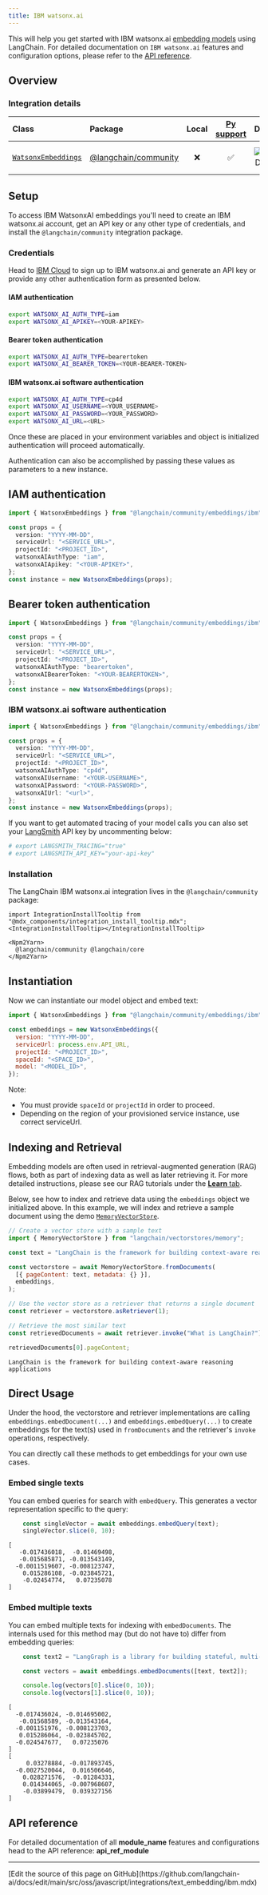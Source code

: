 ```yaml
---
title: IBM watsonx.ai
---
```


This will help you get started with IBM watsonx.ai [embedding models](/oss/javascript/integrations/text_embedding) using LangChain. For detailed documentation on `IBM watsonx.ai` features and configuration options, please refer to the [API reference](https://api.js.langchain.com/modules/_langchain_community.embeddings_ibm.html).

## Overview

### Integration details

| Class | Package | Local | [Py support](https://python.langchain.com/docs/integrations/text_embedding/ibm_watsonx/) | Downloads | Version |
| :--- | :--- | :---: | :---: |  :---: | :---: |
| [`WatsonxEmbeddings`](https://api.js.langchain.com/classes/_langchain_community.embeddings_ibm.WatsonxEmbeddings.html) | [@langchain/community](https://www.npmjs.com/package/@langchain/community)| ❌ | ✅  | ![NPM - Downloads](https://img.shields.io/npm/dm/@langchain/community?style=flat-square&label=%20&) | ![NPM - Version](https://img.shields.io/npm/v/@langchain/community?style=flat-square&label=%20&) |

## Setup

To access IBM WatsonxAI embeddings you'll need to create an IBM watsonx.ai account, get an API key or any other type of credentials, and install the `@langchain/community` integration package.

### Credentials

Head to [IBM Cloud](https://cloud.ibm.com/login) to sign up to IBM watsonx.ai and generate an API key or provide any other authentication form as presented below.

#### IAM authentication

```bash
export WATSONX_AI_AUTH_TYPE=iam
export WATSONX_AI_APIKEY=<YOUR-APIKEY>
```

#### Bearer token authentication

```bash
export WATSONX_AI_AUTH_TYPE=bearertoken
export WATSONX_AI_BEARER_TOKEN=<YOUR-BEARER-TOKEN>
```

#### IBM watsonx.ai software authentication

```bash
export WATSONX_AI_AUTH_TYPE=cp4d
export WATSONX_AI_USERNAME=<YOUR_USERNAME>
export WATSONX_AI_PASSWORD=<YOUR_PASSWORD>
export WATSONX_AI_URL=<URL>
```

Once these are placed in your environment variables and object is initialized authentication will proceed automatically.

Authentication can also be accomplished by passing these values as parameters to a new instance.

## IAM authentication

```typescript
import { WatsonxEmbeddings } from "@langchain/community/embeddings/ibm";

const props = {
  version: "YYYY-MM-DD",
  serviceUrl: "<SERVICE_URL>",
  projectId: "<PROJECT_ID>",
  watsonxAIAuthType: "iam",
  watsonxAIApikey: "<YOUR-APIKEY>",
};
const instance = new WatsonxEmbeddings(props);
```

## Bearer token authentication

```typescript
import { WatsonxEmbeddings } from "@langchain/community/embeddings/ibm";

const props = {
  version: "YYYY-MM-DD",
  serviceUrl: "<SERVICE_URL>",
  projectId: "<PROJECT_ID>",
  watsonxAIAuthType: "bearertoken",
  watsonxAIBearerToken: "<YOUR-BEARERTOKEN>",
};
const instance = new WatsonxEmbeddings(props);
```

### IBM watsonx.ai software authentication

```typescript
import { WatsonxEmbeddings } from "@langchain/community/embeddings/ibm";

const props = {
  version: "YYYY-MM-DD",
  serviceUrl: "<SERVICE_URL>",
  projectId: "<PROJECT_ID>",
  watsonxAIAuthType: "cp4d",
  watsonxAIUsername: "<YOUR-USERNAME>",
  watsonxAIPassword: "<YOUR-PASSWORD>",
  watsonxAIUrl: "<url>",
};
const instance = new WatsonxEmbeddings(props);
```

If you want to get automated tracing of your model calls you can also set your [LangSmith](https://docs.smith.langchain.com/) API key by uncommenting below:

```bash
# export LANGSMITH_TRACING="true"
# export LANGSMITH_API_KEY="your-api-key"
```

### Installation

The LangChain IBM watsonx.ai integration lives in the `@langchain/community` package:

```{=mdx}
import IntegrationInstallTooltip from "@mdx_components/integration_install_tooltip.mdx";
<IntegrationInstallTooltip></IntegrationInstallTooltip>

<Npm2Yarn>
  @langchain/community @langchain/core
</Npm2Yarn>

```

## Instantiation

Now we can instantiate our model object and embed text:

```javascript
import { WatsonxEmbeddings } from "@langchain/community/embeddings/ibm";

const embeddings = new WatsonxEmbeddings({
  version: "YYYY-MM-DD",
  serviceUrl: process.env.API_URL,
  projectId: "<PROJECT_ID>",
  spaceId: "<SPACE_ID>",
  model: "<MODEL_ID>",
});
```

Note:

- You must provide `spaceId` or `projectId` in order to proceed.
- Depending on the region of your provisioned service instance, use correct serviceUrl.

## Indexing and Retrieval

Embedding models are often used in retrieval-augmented generation (RAG) flows, both as part of indexing data as well as later retrieving it. For more detailed instructions, please see our RAG tutorials under the [**Learn** tab](/oss/javascript/learn/).

Below, see how to index and retrieve data using the `embeddings` object we initialized above. In this example, we will index and retrieve a sample document using the demo [`MemoryVectorStore`](/oss/javascript/integrations/vectorstores/memory).

```javascript
// Create a vector store with a sample text
import { MemoryVectorStore } from "langchain/vectorstores/memory";

const text = "LangChain is the framework for building context-aware reasoning applications";

const vectorstore = await MemoryVectorStore.fromDocuments(
  [{ pageContent: text, metadata: {} }],
  embeddings,
);

// Use the vector store as a retriever that returns a single document
const retriever = vectorstore.asRetriever(1);

// Retrieve the most similar text
const retrievedDocuments = await retriever.invoke("What is LangChain?");

retrievedDocuments[0].pageContent;
```

```output
LangChain is the framework for building context-aware reasoning applications
```

## Direct Usage

Under the hood, the vectorstore and retriever implementations are calling `embeddings.embedDocument(...)` and `embeddings.embedQuery(...)` to create embeddings for the text(s) used in `fromDocuments` and the retriever's `invoke` operations, respectively.

You can directly call these methods to get embeddings for your own use cases.

### Embed single texts

You can embed queries for search with `embedQuery`. This generates a vector representation specific to the query:

```javascript
    const singleVector = await embeddings.embedQuery(text);
    singleVector.slice(0, 10);
```

```output
[
   -0.017436018,  -0.01469498,
   -0.015685871, -0.013543149,
  -0.0011519607, -0.008123747,
    0.015286108, -0.023845721,
    -0.02454774,   0.07235078
]
```

### Embed multiple texts

You can embed multiple texts for indexing with `embedDocuments`. The internals used for this method may (but do not have to) differ from embedding queries:

```javascript
    const text2 = "LangGraph is a library for building stateful, multi-actor applications with LLMs";

    const vectors = await embeddings.embedDocuments([text, text2]);

    console.log(vectors[0].slice(0, 10));
    console.log(vectors[1].slice(0, 10));

```

```output
[
  -0.017436024, -0.014695002,
   -0.01568589, -0.013543164,
  -0.001151976, -0.008123703,
   0.015286064, -0.023845702,
  -0.024547677,   0.07235076
]
[
     0.03278884, -0.017893745,
  -0.0027520044,  0.016506646,
    0.028271576,  -0.01284331,
    0.014344065, -0.007968607,
    -0.03899479,  0.039327156
]
```

## API reference

For detailed documentation of all __module_name__ features and configurations head to the API reference: __api_ref_module__

---

<Callout icon="pen-to-square" iconType="regular">
  [Edit the source of this page on GitHub](https://github.com/langchain-ai/docs/edit/main/src/oss/javascript/integrations/text_embedding/ibm.mdx)
</Callout>

